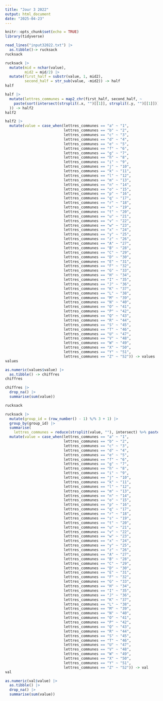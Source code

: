 ```yaml
---
title: "Jour 3 2022"
output: html_document
date: "2025-04-23"
---
```


```r
knitr::opts_chunk$set(echo = TRUE)
library(tidyverse)
```

```r
read_lines("input32022.txt") |>
  as.tibble()-> rucksack
rucksack
```



```r
rucksack |>
  mutate(mid = nchar(value),
         mid2 = mid/2) |>
  mutate(first_half = substr(value, 1, mid2),
         second_half = str_sub(value, -mid2)) -> half
half
```

```r
half |>
  mutate(lettres_communes = map2_chr(first_half, second_half, ~
    paste(sort(intersect(strsplit(.x, "")[[1]], strsplit(.y, "")[[1]])), collapse = "")
  )) -> half2
half2
```

```r
half2 |>
  mutate(value = case_when(lettres_communes == "a" ~ "1",
                           lettres_communes == "b" ~ "2",
                           lettres_communes == "c" ~ "3",
                           lettres_communes == "d" ~ "4",
                           lettres_communes == "e" ~ "5",
                           lettres_communes == "f" ~ "6",
                           lettres_communes == "g" ~ "7",
                           lettres_communes == "h" ~ "8",
                           lettres_communes == "i" ~ "9",
                           lettres_communes == "j" ~ "10",
                           lettres_communes == "k" ~ "11",
                           lettres_communes == "l" ~ "12",
                           lettres_communes == "m" ~ "13",
                           lettres_communes == "n" ~ "14",
                           lettres_communes == "o" ~ "15",
                           lettres_communes == "p" ~ "16",
                           lettres_communes == "q" ~ "17",
                           lettres_communes == "r" ~ "18",
                           lettres_communes == "s" ~ "19",
                           lettres_communes == "t" ~ "20",
                           lettres_communes == "u" ~ "21",
                           lettres_communes == "v" ~ "22",
                           lettres_communes == "w" ~ "23",
                           lettres_communes == "x" ~ "24",
                           lettres_communes == "y" ~ "25",
                           lettres_communes == "z" ~ "26",
                           lettres_communes == "A" ~ "27",
                           lettres_communes == "B" ~ "28",
                           lettres_communes == "C" ~ "29",
                           lettres_communes == "D" ~ "30",
                           lettres_communes == "E" ~ "31",
                           lettres_communes == "F" ~ "32",
                           lettres_communes == "G" ~ "33",
                           lettres_communes == "H" ~ "34",
                           lettres_communes == "I" ~ "35",
                           lettres_communes == "J" ~ "36",
                           lettres_communes == "K" ~ "37",
                           lettres_communes == "L" ~ "38",
                           lettres_communes == "M" ~ "39",
                           lettres_communes == "N" ~ "40",
                           lettres_communes == "O" ~ "41",
                           lettres_communes == "P" ~ "42",
                           lettres_communes == "Q" ~ "43",
                           lettres_communes == "R" ~ "44",
                           lettres_communes == "S" ~ "45",
                           lettres_communes == "T" ~ "46",
                           lettres_communes == "U" ~ "47",
                           lettres_communes == "V" ~ "48",
                           lettres_communes == "W" ~ "49",
                           lettres_communes == "X" ~ "50",
                           lettres_communes == "Y" ~ "51",
                           lettres_communes == "Z" ~ "52")) -> values
values
```

```r
as.numeric(values$value) |>
  as.tibble() -> chiffres
chiffres
```

```r
chiffres |>
  drop_na() |>
  summarise(sum(value))
```

```r
rucksack
```


```r
rucksack |>
  mutate(group_id = (row_number() - 1) %/% 3 + 1) |>
  group_by(group_id) |>
  summarise(
    lettres_communes = reduce(strsplit(value, ""), intersect) %>% paste(collapse = ""))  |>
  mutate(value = case_when(lettres_communes == "a" ~ "1",
                           lettres_communes == "b" ~ "2",
                           lettres_communes == "c" ~ "3",
                           lettres_communes == "d" ~ "4",
                           lettres_communes == "e" ~ "5",
                           lettres_communes == "f" ~ "6",
                           lettres_communes == "g" ~ "7",
                           lettres_communes == "h" ~ "8",
                           lettres_communes == "i" ~ "9",
                           lettres_communes == "j" ~ "10",
                           lettres_communes == "k" ~ "11",
                           lettres_communes == "l" ~ "12",
                           lettres_communes == "m" ~ "13",
                           lettres_communes == "n" ~ "14",
                           lettres_communes == "o" ~ "15",
                           lettres_communes == "p" ~ "16",
                           lettres_communes == "q" ~ "17",
                           lettres_communes == "r" ~ "18",
                           lettres_communes == "s" ~ "19",
                           lettres_communes == "t" ~ "20",
                           lettres_communes == "u" ~ "21",
                           lettres_communes == "v" ~ "22",
                           lettres_communes == "w" ~ "23",
                           lettres_communes == "x" ~ "24",
                           lettres_communes == "y" ~ "25",
                           lettres_communes == "z" ~ "26",
                           lettres_communes == "A" ~ "27",
                           lettres_communes == "B" ~ "28",
                           lettres_communes == "C" ~ "29",
                           lettres_communes == "D" ~ "30",
                           lettres_communes == "E" ~ "31",
                           lettres_communes == "F" ~ "32",
                           lettres_communes == "G" ~ "33",
                           lettres_communes == "H" ~ "34",
                           lettres_communes == "I" ~ "35",
                           lettres_communes == "J" ~ "36",
                           lettres_communes == "K" ~ "37",
                           lettres_communes == "L" ~ "38",
                           lettres_communes == "M" ~ "39",
                           lettres_communes == "N" ~ "40",
                           lettres_communes == "O" ~ "41",
                           lettres_communes == "P" ~ "42",
                           lettres_communes == "Q" ~ "43",
                           lettres_communes == "R" ~ "44",
                           lettres_communes == "S" ~ "45",
                           lettres_communes == "T" ~ "46",
                           lettres_communes == "U" ~ "47",
                           lettres_communes == "V" ~ "48",
                           lettres_communes == "W" ~ "49",
                           lettres_communes == "X" ~ "50",
                           lettres_communes == "Y" ~ "51",
                           lettres_communes == "Z" ~ "52")) -> val
val
```


```r
as.numeric(val$value) |>
  as.tibble() |>
  drop_na() |>
  summarise(sum(value))
```


